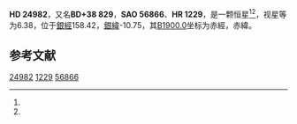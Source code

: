 {{Starbox begin
| name = HD 24982
}}
{{Starbox observe
| epoch = [[J2000.0|J2000.0]]
| constell = {{星座名待查}}<ref name=SIMBAD>{{cite web
 | url=http://simbad.u-strasbg.fr/simbad/sim-id?Ident=HR+1229
 | title=Pulsating variable Star
 | publisher=Centre de Données astronomiques de Strasbourg
 | work=SIMBAD
 | accessdate=2012-07-13
 | archive-date=2016-03-17
 | archive-url=https://web.archive.org/web/20160317210703/http://simbad.u-strasbg.fr/simbad/sim-id?Ident=HR+1229
 | dead-url=no
 }}</ref><ref name=DATA>{{cite web
 | url=http://vizier.u-strasbg.fr/viz-bin/VizieR-5?-out.add=.&-source=5050&-corr=PK=HR&-out.max=9999&HR=1229
 | title=VizieR Detailed Page
 | accessdate=2012-07-13
 | archive-date=2016-03-05
 | archive-url=https://web.archive.org/web/20160305050508/http://vizier.u-strasbg.fr/viz-bin/VizieR-5?-out.add=.&-source=5050&-corr=PK=HR&-out.max=9999&HR=1229
 | dead-url=no
 }}</ref>
| 星官 = 
| ra = {{RA|3|59|40}}<ref name=SIMBAD /><ref name=DATA />
| dec = {{DEC|+38|49|14}}<ref name=SIMBAD /><ref name=DATA />
| appmag_v = 6.38<ref name=SIMBAD /><ref name=DATA />
}}
{{Starbox character
| class = A1Vp:<ref name=SIMBAD /><ref name=DATA />
| b-v = 0.1<ref name=SIMBAD /><ref name=DATA />
| u-b = 0.13<ref name=SIMBAD /><ref name=DATA />
| r-i = <ref name=SIMBAD /><ref name=DATA />
| variable = 
}}
{{Starbox astrometry
| radial_v = 0.13
| prop_mo_ra = -2
| parallax = 0.005
| p_error =
}}
{{Starbox catalog
| names =BD+38 829，[[SAO星表|SAO]] 56866，[[HD星表|HD]] 24982，[[HR星表|HR]] 1229}}
{{Starbox reference |Simbad=HR+1229}}
{{Starbox end}}

'''HD 24982'''，又名'''BD+38 829'''，'''SAO 56866'''、'''HR 1229'''，是一颗恒星<ref name=SIMBAD /><ref name=DATA />，视星等为6.38，位于[[銀道座標系|銀經]]158.42，[[銀道座標系|銀緯]]-10.75，其[[B1900.0|B1900.0]]坐标为赤經{{RA|3|53|0.9}}，赤緯{{DEC|+38|-10.75|4}}。

== 参考文献 ==
{{reflist}}

{{star-stub}}

[[Category:HD和HDE天體|24982]]
[[Category:HR天體|1229]]
[[Category:SAO天體|56866]]